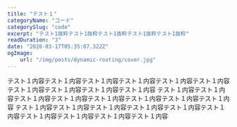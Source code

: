 ```yaml
---
title: "テスト１"
categoryName: "コード"
categorySlug: "code"
excerpt: "テスト1抜粋テスト1抜粋テスト1抜粋テスト1抜粋テスト1抜粋"
readDuration: "3"
date: "2020-03-17T05:35:07.322Z"
ogImage:
    url: "/img/posts/dynamic-routing/cover.jpg"
---
```


テスト１内容テスト１内容テスト１内容テスト１内容テスト１内容テスト１内容テスト１内容テスト１内容テスト１内容テスト１内容
テスト１内容テスト１内容テスト１内容テスト１内容テスト１内容テスト１内容テスト１内容テスト１内容
テスト１内容テスト１内容テスト１内容テスト１内容テスト１内容テスト１内容テスト１内容テスト１内容テスト１内容テスト１内容
